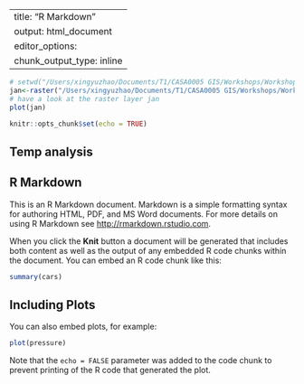 ---
title: "R Markdown"
output: html_document
editor_options: 
  chunk_output_type: inline
--
```r
# setwd("/Users/xingyuzhao/Documents/T1/CASA0005 GIS/Workshops/Workshop 3/prac3")
jan<-raster("/Users/xingyuzhao/Documents/T1/CASA0005 GIS/Workshops/Workshop 3/prac3/prac3_data/wc2.1_5m_tmax_01.tif")
# have a look at the raster layer jan
plot(jan)
```

```r
knitr::opts_chunk$set(echo = TRUE)
```


## Temp analysis

## R Markdown

This is an R Markdown document. Markdown is a simple formatting syntax for authoring HTML, PDF, and MS Word documents. For more details on using R Markdown see <http://rmarkdown.rstudio.com>.

When you click the **Knit** button a document will be generated that includes both content as well as the output of any embedded R code chunks within the document. You can embed an R code chunk like this:

```r
summary(cars)
```

## Including Plots

You can also embed plots, for example:

```r
plot(pressure)
```

Note that the `echo = FALSE` parameter was added to the code chunk to prevent printing of the R code that generated the plot.


